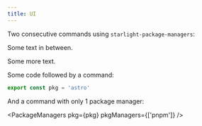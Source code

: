 ```yaml
---
title: UI
---
```




Two consecutive commands using `starlight-package-managers`:

<PackageManagers pkg={pkg} />

<PackageManagers pkg={pkg} />

Some text in between.

<PackageManagers pkg={pkg} />

Some more text.

Some code followed by a command:

```ts
export const pkg = 'astro'
```

<PackageManagers pkg={pkg} />

And a command with only 1 package manager:

<PackageManagers pkg={pkg} pkgManagers={['pnpm']} />

